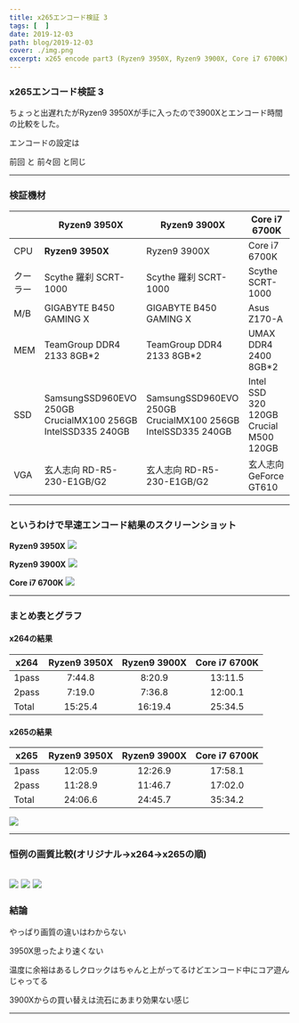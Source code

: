 ```yaml
---
title: x265エンコード検証 3
tags: [  ]
date: 2019-12-03
path: blog/2019-12-03
cover: ./img.png
excerpt: x265 encode part3 (Ryzen9 3950X, Ryzen9 3900X, Core i7 6700K)
---
```


### x265エンコード検証 3

ちょっと出遅れたがRyzen9 3950Xが手に入ったので3900Xとエンコード時間の比較をした。

エンコードの設定は
<Link to="/blog/2019-07-08">
前回
</Link>
と
<Link to="/blog/2019-02-14">
前々回
</Link>
と同じ

---

### 検証機材

|     | Ryzen9 3950X | Ryzen9 3900X|Core i7 6700K         |
|-----------|------------|------------|------------|
| CPU      | **Ryzen9 3950X**      | Ryzen9 3900X      | Core i7 6700K       |
| クーラー  | Scythe 羅刹 SCRT-1000     | Scythe 羅刹 SCRT-1000    | Scythe SCRT-1000   |
| M/B | GIGABYTE B450 GAMING X    | GIGABYTE B450 GAMING X    | Asus Z170-A       |
| MEM | TeamGroup DDR4 2133 8GB*2    | TeamGroup DDR4 2133 8GB*2    | UMAX DDR4 2400 8GB*2       |
| SSD | SamsungSSD960EVO 250GB<br/>CrucialMX100 256GB<br/>IntelSSD335 240GB    | SamsungSSD960EVO 250GB<br/>CrucialMX100 256GB<br/>IntelSSD335 240GB    | Intel SSD 320 120GB<br/>Crucial M500 120GB       |
| VGA | 玄人志向 RD-R5-230-E1GB/G2    | 玄人志向 RD-R5-230-E1GB/G2    | 玄人志向 GeForce GT610       |

---

### というわけで早速エンコード結果のスクリーンショット

**Ryzen9 3950X**
![](./img2.jpg)

**Ryzen9 3900X**
![](./img3.jpg)

**Core i7 6700K**
![](./img4.jpg)

---

### まとめ表とグラフ

#### x264の結果

| x264     |Ryzen9 3950X      |Ryzen9 3900X         |Core i7 6700K         |
|-----------|:------------:|:------------:|:------------:|
| 1pass      | 7:44.8	       | 8:20.9      |13:11.5      |
| 2pass      | 7:19.0       | 7:36.8      |12:00.1      |
| Total      | 15:25.4       | 16:19.4      |25:34.5      |

#### x265の結果

| x265     |Ryzen9 3950X      |Ryzen9 3900X         |Core i7 6700K         |
|-----------|:------------:|:------------:|:------------:|
| 1pass      | 12:05.9       | 12:26.9      |17:58.1      |
| 2pass      | 11:28.9       | 11:46.7      |17:02.0      |
| Total      | 24:06.6       | 24:45.7      |35:34.2      |

![](./img5.jpg)

---

### 恒例の画質比較(オリジナル→x264→x265の順)

![](./img6.jpg)
![](./img7.jpg)
![](./img8.jpg)
---

### 結論

やっぱり画質の違いはわからない

3950X思ったより速くない

温度に余裕はあるしクロックはちゃんと上がってるけどエンコード中にコア遊んじゃってる

3900Xからの買い替えは流石にあまり効果ない感じ

---